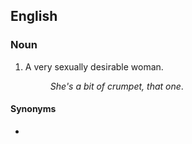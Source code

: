 ==English==

===Noun===
{{en-noun|bits of crumpet}}

# {{lb|en|slang}} A very sexually desirable woman.
#: ''She's a bit of crumpet, that one''.

====Synonyms====
* {{l|en|piece of crumpet}}